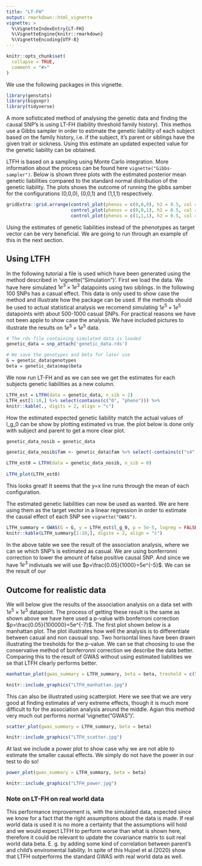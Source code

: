 ```yaml
---
title: "LT-FH"
output: rmarkdown::html_vignette
vignette: >
  %\VignetteIndexEntry{LT-FH}
  %\VignetteEngine{knitr::rmarkdown}
  %\VignetteEncoding{UTF-8}
---
```


```r
knitr::opts_chunk$set(
  collapse = TRUE,
  comment = "#>"
)
```


We use the following packages in this vignette.

```r
library(genstats)
library(bigsnpr)
library(tidyverse)
```


A more sofisticated method of analysing the genetic data and finding the causal SNP's is using LT-FH (liability threshold family history). This methos use a Gibbs sampler in order to estimate the genetic liability of each subject based on the family history, i.e. if the subject, it's parent or siblings have the given trait or sickness. Using this estimate an updated expected value for the genetic liability can be obtained.

LTFH is based on a sampling using Monte Carlo integration. More information about the process can be found here `vignette("Gibbs-sampler")`.
Below is shown three plots with the estimated posterior mean genetic liabilities compared to the standard normal distribution of the genetic liability. The plots shows the outcome of running the gibbs samber for the configurations (0,0,0), (0,0,1) and (1,1,1) respectively.

```r
gridExtra::grid.arrange(control_plot(phenos = c(0,0,0), h2 = 0.5, col = "royalblue"),
                        control_plot(phenos = c(0,0,1), h2 = 0.5, col = "mediumorchid"),
                        control_plot(phenos = c(1,1,1), h2 = 0.5, col = "firebrick"), heights = 0.5, name = c("Plots for configuration (0,0,0), (0,0,1), (1,1,1)"))
```

Using the estimates of genetic liabilities instead of the phenotypes as target vector can be very beneficial. We are going to run through an example of this in the next section.


## Using LTFH

In the following tutorial a file is used which have been generated using the method described in 'vignette("Simulation")'. First we load the data. We have here simulated $1e^3\times1e^3$ datapoints using two siblings. In the following 100 SNPs has a casual effect. This data is only used to show case the method and illustrate how the package can be used. If the methods should be used to actual statistical analysis we recomend simulating $1e^5\times1e^5$ datapoints with about 500-1000 casual SNPs. For practical reasons we have not been apple to show case the analysis. We have included pictures to illustrate the results on $1e^5\times1e^5$ data.

```r
# The rds file containing simulated data is loaded
genetic_data = snp_attach('genetic_data.rds')

# We save the genotypes and beta for later use
G = genetic_data$genotypes
beta = genetic_data$map$beta

```

We now run LT-FH and as we can see we get the estimates for each subjects genetic liabilities as a new column.

```r
LTFH_est = LTFH(data = genetic_data, n_sib = 2)
LTFH_est[1:10,] %>% select(contains(c("0", "pheno"))) %>% 
knitr::kable(., digits = 2, align = "c")
```

How the estimated expected genetic liability match the actual values of l_g_0 can be show by plotting estimated vs true. the plot below is done only with subject and parent to get a more clear plot.
```r
genetic_data_nosib = genetic_data

genetic_data_nosib$fam <- genetic_data$fam %>% select(-contains(c("s4", "s3")))

LTFH_est0 = LTFH(data = genetic_data_nosib, n_sib = 0)
  
LTFH_plot(LTFH_est0)
```
This looks great! It seems that the y=x line runs through the mean of each configuration.

The estimated genetic liabilities can now be used as wanted. We are here using them as the target vector in a linear regression in order to estimate the causal effect of each SNP see `vignette("GWAS")`.

```r
LTFH_summary = GWAS(G = G, y = LTFH_est$l_g_0, p = 5e-5, logreg = FALSE, ncores = 3)
knitr::kable(LTFH_summary[1:10,], digite = 2, align = "c")
```

In the above table we see the result of the association analysis, where we can se which SNP's is estimated as casual. We are using bonferronni correction to lower the amount of false positive causal SNP. And since we have $1e^3$ indiviuals we will use $p=\frac{0.05}{1000}=5e^{-5}$. We can se the result of our


## Outcome for realistic data
We will below give the results of the association analysis on a data set with $1e^5\times1e^5$ datapoint. The process of getting these result is the same as shown above we have here used a p-value with bonferroni correction $p=\frac{0.05}{100000}=5e^{-7}$. The first plot shown below is a manhattan plot. The plot illustrates how well the analysis is to differentiate between casual and non causual snp. Two horisontal lines have been drawn illustrating the tresholds for the p-value. We can se that choosing to use the conservative method of bonferronni correction we describe the data better. Comparing this to the result of GWAS without using estimated liabilities we se that LTFH clearly performs better.


```r
manhattan_plot(gwas_summary = LTFH_summary, beta = beta, treshold = c(5e-7, 0.05))
```

```r
knitr::include_graphics("LTFH_manhattan.jpg")
```


This can also be illustrated using scatterplot. Here we see that we are very good at finding estimates af very extreme effects, though it is much more difficult to for the association analysis around the middle. Agian this method very much out performs normal 'vignette("GWAS")'. 

```r
scatter_plot(gwas_summary = LTFH_summary, beta = beta)
```

```r
knitr::include_graphics("LTFH_scatter.jpg")
```


At last we include a power plot to show case why we are not able to estimate the smaller causal effects. We simply do not have the power in our test to do so! 

```r
power_plot(gwas_summary = LTFH_summary, beta = beta)
```
```r
knitr::include_graphics("LTFH_power.jpg")
```

### Note on LT-FH on real world data

This performance improvement is, with the simulated data, expected since we know for a fact that the right assumptions about the data is made. If real world data is used it is no more a certainty that the assumptions will hold and we would expect LTFH to perform worse than what is shown here, therefore it could be relevant to update the covariance matrix to suit real world data beta. E. g. by adding some kind of correlation between parent's and child's enviromental liability. In spite of this Hujoel et al.(2020) show that LTFH outperforms the standard GWAS with real world data as well.

